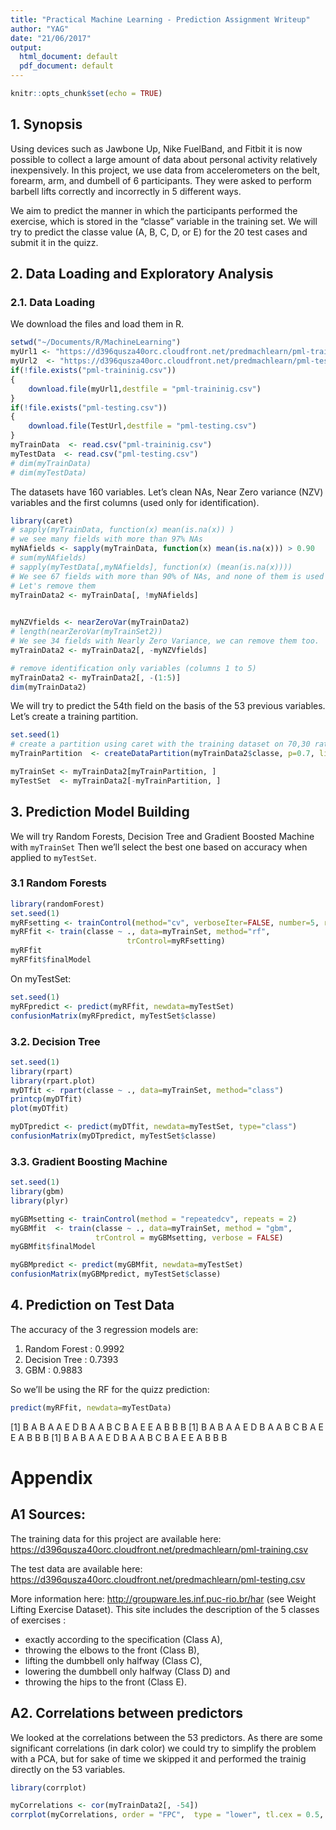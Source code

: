 ```yaml
---
title: "Practical Machine Learning - Prediction Assignment Writeup"
author: "YAG"
date: "21/06/2017"
output:
  html_document: default
  pdf_document: default
---
```


```r
knitr::opts_chunk$set(echo = TRUE)
```

## 1. Synopsis

Using devices such as Jawbone Up, Nike FuelBand, and Fitbit it is now possible to collect a large amount of data about personal activity relatively inexpensively. In this project, we use data from accelerometers on the belt, forearm, arm, and dumbell of 6 participants. They were asked to perform barbell lifts correctly and incorrectly in 5 different ways. 

We aim to predict the manner in which the participants performed the exercise, which is stored in the  “classe” variable in the training set. We will try to predict the classe value (A, B, C, D, or E) for the 20 test cases and submit it in the quizz.

## 2. Data Loading and Exploratory Analysis

### 2.1. Data Loading

We download the files and load them in R. 

```r
setwd("~/Documents/R/MachineLearning")
myUrl1 <- "https://d396qusza40orc.cloudfront.net/predmachlearn/pml-training.csv"
myUrl2  <- "https://d396qusza40orc.cloudfront.net/predmachlearn/pml-testing.csv"
if(!file.exists("pml-traininig.csv"))
{
    download.file(myUrl1,destfile = "pml-traininig.csv")
}
if(!file.exists("pml-testing.csv"))
{
    download.file(TestUrl,destfile = "pml-testing.csv")
}
myTrainData  <- read.csv("pml-traininig.csv")
myTestData  <- read.csv("pml-testing.csv")
# dim(myTrainData)
# dim(myTestData)
```

The datasets have 160 variables. Let’s clean NAs, Near Zero variance (NZV) variables and the first columns (used only for identification).

```r
library(caret)
# sapply(myTrainData, function(x) mean(is.na(x)) ) 
# we see many fields with more than 97% NAs
myNAfields <- sapply(myTrainData, function(x) mean(is.na(x))) > 0.90
# sum(myNAfields)
# sapply(myTestData[,myNAfields], function(x) (mean(is.na(x))))
# We see 67 fields with more than 90% of NAs, and none of them is used in our final test set!
# Let's remove them
myTrainData2 <- myTrainData[, !myNAfields]

    
myNZVfields <- nearZeroVar(myTrainData2)
# length(nearZeroVar(myTrainSet2))
# We see 34 fields with Nearly Zero Variance, we can remove them too.
myTrainData2 <- myTrainData2[, -myNZVfields]

# remove identification only variables (columns 1 to 5)
myTrainData2 <- myTrainData2[, -(1:5)]
dim(myTrainData2)
```

We will try to predict the 54th field on the basis of the 53 previous variables. Let's create a training partition.

```r
set.seed(1)
# create a partition using caret with the training dataset on 70,30 ratio
myTrainPartition  <- createDataPartition(myTrainData2$classe, p=0.7, list=FALSE)

myTrainSet <- myTrainData2[myTrainPartition, ]
myTestSet  <- myTrainData2[-myTrainPartition, ]
``` 


## 3. Prediction Model Building

We will try Random Forests, Decision Tree and Gradient Boosted Machine with `myTrainSet` Then we'll select the best one based on accuracy when applied to  `myTestSet`. 

### 3.1 Random Forests

```r
library(randomForest)
set.seed(1)
myRFsetting <- trainControl(method="cv", verboseIter=FALSE, number=5, repeats=2)
myRFfit <- train(classe ~ ., data=myTrainSet, method="rf",
                          trControl=myRFsetting)
myRFfit
myRFfit$finalModel
```


On myTestSet: 

```r
set.seed(1)
myRFpredict <- predict(myRFfit, newdata=myTestSet)
confusionMatrix(myRFpredict, myTestSet$classe)
```

### 3.2. Decision Tree

```r
set.seed(1)
library(rpart)
library(rpart.plot)
myDTfit <- rpart(classe ~ ., data=myTrainSet, method="class")
printcp(myDTfit)
plot(myDTfit)
```

```r
myDTpredict <- predict(myDTfit, newdata=myTestSet, type="class")
confusionMatrix(myDTpredict, myTestSet$classe)
```

### 3.3. Gradient Boosting Machine

```r
set.seed(1)
library(gbm)
library(plyr)

myGBMsetting <- trainControl(method = "repeatedcv", repeats = 2)
myGBMfit  <- train(classe ~ ., data=myTrainSet, method = "gbm", 
                   trControl = myGBMsetting, verbose = FALSE)
myGBMfit$finalModel

myGBMpredict <- predict(myGBMfit, newdata=myTestSet)
confusionMatrix(myGBMpredict, myTestSet$classe)
```

## 4. Prediction on Test Data

The accuracy of the 3 regression models are: 

1. Random Forest : 0.9992 
2. Decision Tree : 0.7393 
3. GBM : 0.9883 

So we'll be using the RF for the quizz prediction: 

```r
predict(myRFfit, newdata=myTestData)
```

[1] B A B A A E D B A A B C B A E E A B B B
[1] B A B A A E D B A A B C B A E E A B B B
[1] B A B A A E D B A A B C B A E E A B B B

\pagebreak 

# Appendix 

## A1 Sources: 
The training data for this project are available here: <https://d396qusza40orc.cloudfront.net/predmachlearn/pml-training.csv>

The test data are available here: <https://d396qusza40orc.cloudfront.net/predmachlearn/pml-testing.csv>

More information here: <http://groupware.les.inf.puc-rio.br/har> (see Weight Lifting Exercise Dataset). This site includes the description of the 5 classes of exercises : 

- exactly according to the specification (Class A), 
- throwing the elbows to the front (Class B), 
- lifting the dumbbell only halfway (Class C), 
- lowering the dumbbell only halfway (Class D) and 
- throwing the hips to the front (Class E).

## A2. Correlations between predictors

We looked at the correlations between the 53 predictors. As there are some significant correlations (in dark color) we could try to simplify the problem with a PCA, but for sake of time we skipped it and performed the trainig directly on the 53 variables. 

```r
library(corrplot)

myCorrelations <- cor(myTrainData2[, -54])
corrplot(myCorrelations, order = "FPC",  type = "lower", tl.cex = 0.5, tl.col = rgb(0, 0, 0))
```


<!-- One thing that people regularly do is quantify how much of a particular activity they do, but they rarely quantify how well they do it. In this project, your goal will be to use data from accelerometers on the belt, forearm, arm, and dumbell of 6 participants. -->

<!-- Review criterialess  -->
<!-- What you should submit -->

<!-- The goal of your project is to predict the manner in which they did the exercise. This is the "classe" variable in the training set. You may use any of the other variables to predict with. You should create a report describing how you built your model, how you used cross validation, what you think the expected out of sample error is, and why you made the choices you did. You will also use your prediction model to predict 20 different test cases. -->

<!-- Peer Review Portion -->

<!-- Your submission for the Peer Review portion should consist of a link to a Github repo with your R markdown and compiled HTML file describing your analysis. Please constrain the text of the writeup to < 2000 words and the number of figures to be less than 5. It will make it easier for the graders if you submit a repo with a gh-pages branch so the HTML page can be viewed online (and you always want to make it easy on graders :-). -->

<!-- Course Project Prediction Quiz Portion -->

<!-- Apply your machine learning algorithm to the 20 test cases available in the test data above and submit your predictions in appropriate format to the Course Project Prediction Quiz for automated grading. -->

<!-- Reproducibility -->

<!-- Due to security concerns with the exchange of R code, your code will not be run during the evaluation by your classmates. Please be sure that if they download the repo, they will be able to view the compiled HTML version of your analysis. -->

<!-- Prediction Assignment Writeupless  -->
<!-- Background -->

<!-- Using devices such as Jawbone Up, Nike FuelBand, and Fitbit it is now possible to collect a large amount of data about personal activity relatively inexpensively. These type of devices are part of the quantified self movement – a group of enthusiasts who take measurements about themselves regularly to improve their health, to find patterns in their behavior, or because they are tech geeks. One thing that people regularly do is quantify how much of a particular activity they do, but they rarely quantify how well they do it. In this project, your goal will be to use data from accelerometers on the belt, forearm, arm, and dumbell of 6 participants. They were asked to perform barbell lifts correctly and incorrectly in 5 different ways. More information is available from the website here: http://groupware.les.inf.puc-rio.br/har (see the section on the Weight Lifting Exercise Dataset). -->

<!-- Data -->

<!-- The training data for this project are available here: -->

<!-- https://d396qusza40orc.cloudfront.net/predmachlearn/pml-training.csv -->

<!-- The test data are available here: -->

<!-- https://d396qusza40orc.cloudfront.net/predmachlearn/pml-testing.csv -->


<!-- The data for this project come from this source: http://groupware.les.inf.puc-rio.br/har. If you use the document you create for this class for any purpose please cite them as they have been very generous in allowing their data to be used for this kind of assignment. -->
